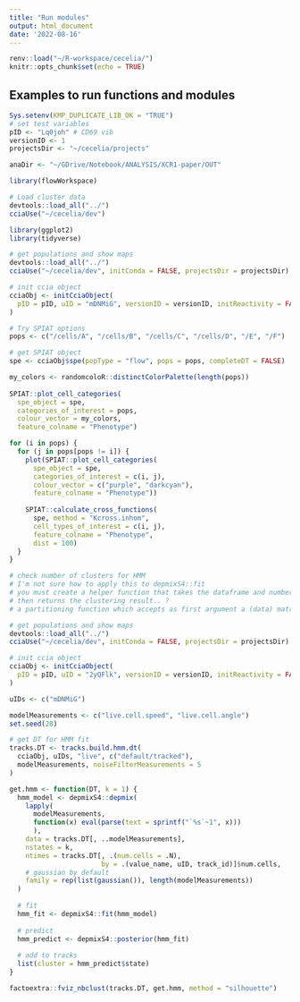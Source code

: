 ```yaml
---
title: "Run modules"
output: html_document
date: '2022-08-16'
---
```


```r
renv::load("~/R-workspace/cecelia/")
knitr::opts_chunk$set(echo = TRUE)
```

## Examples to run functions and modules

```r
Sys.setenv(KMP_DUPLICATE_LIB_OK = "TRUE")
# set test variables
pID <- "Lq0joh" # CD69 vib
versionID <- 1
projectsDir <- "~/cecelia/projects"
```

```r
anaDir <- "~/GDrive/Notebook/ANALYSIS/XCR1-paper/OUT"
```

```r
library(flowWorkspace)

# Load cluster data
devtools::load_all("../")
cciaUse("~/cecelia/dev")

library(ggplot2)
library(tidyverse)
```


```r
# get populations and show maps
devtools::load_all("../")
cciaUse("~/cecelia/dev", initConda = FALSE, projectsDir = projectsDir)

# init ccia object
cciaObj <- initCciaObject(
  pID = pID, uID = "mDNMiG", versionID = versionID, initReactivity = FALSE
)

# Try SPIAT options
pops <- c("/cells/A", "/cells/B", "/cells/C", "/cells/D", "/E", "/F")

# get SPIAT object
spe <- cciaObj$spe(popType = "flow", pops = pops, completeDT = FALSE)
```

```r
my_colors <- randomcoloR::distinctColorPalette(length(pops))
  
SPIAT::plot_cell_categories(
  spe_object = spe, 
  categories_of_interest = pops, 
  colour_vector = my_colors, 
  feature_colname = "Phenotype")
```

```r
for (i in pops) {
  for (j in pops[pops != i]) {
    plot(SPIAT::plot_cell_categories(
      spe_object = spe, 
      categories_of_interest = c(i, j), 
      colour_vector = c("purple", "darkcyan"), 
      feature_colname = "Phenotype"))
    
    SPIAT::calculate_cross_functions(
      spe, method = "Kcross.inhom", 
      cell_types_of_interest = c(i, j), 
      feature_colname = "Phenotype",
      dist = 100)
  }
}
```


```r
# check number of clusters for HMM
# I'm not sure how to apply this to depmixS4::fit
# you must create a helper function that takes the dataframe and number of clusters
# then returns the clustering result.. ?
# a partitioning function which accepts as first argument a (data) matrix like x, second argument, say k, k >= 2, the number of clusters desired, and returns a list with a component named cluster which contains the grouping of observations.

# get populations and show maps
devtools::load_all("../")
cciaUse("~/cecelia/dev", initConda = FALSE, projectsDir = projectsDir)

# init ccia object
cciaObj <- initCciaObject(
  pID = pID, uID = "2yQFlk", versionID = versionID, initReactivity = FALSE
)

uIDs <- c("mDNMiG")

modelMeasurements <- c("live.cell.speed", "live.cell.angle")
set.seed(28)

# get DT for HMM fit
tracks.DT <- tracks.build.hmm.dt(
  cciaObj, uIDs, "live", c("default/tracked"),
  modelMeasurements, noiseFilterMeasurements = 5
)
```


```r
get.hmm <- function(DT, k = 1) {
  hmm_model <- depmixS4::depmix(
    lapply(
      modelMeasurements,
      function(x) eval(parse(text = sprintf("`%s`~1", x)))
      ),
    data = tracks.DT[, ..modelMeasurements],
    nstates = k,
    ntimes = tracks.DT[, .(num.cells = .N),
                       by = .(value_name, uID, track_id)]$num.cells,
    # gaussian by default
    family = rep(list(gaussian()), length(modelMeasurements))
  )
  
  # fit
  hmm_fit <- depmixS4::fit(hmm_model)
  
  # predict
  hmm_predict <- depmixS4::posterior(hmm_fit)
  
  # add to tracks
  list(cluster = hmm_predict$state)
}

factoextra::fviz_nbclust(tracks.DT, get.hmm, method = "silhouette")
```

